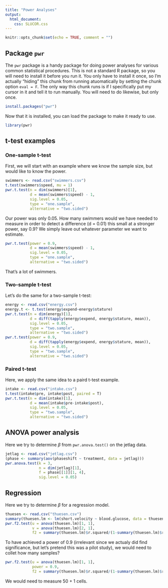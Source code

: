 ```yaml
---
title: "Power Analyses"
output: 
  html_document:
    css: SLUCOR.css
---
```


```r
knitr::opts_chunk$set(echo = TRUE, comment = "")
```

## Package `pwr`

The `pwr` package is a handy package for doing power analyses for various common statistical procedures. This is not a standard R package, so you will need to install it before you run it. You only have to install it once, so I'm  actually "hiding" this chunk from running atuomatically by setting the chunk option `eval = F`. The only way this chunk runs is if I specifically put my cursor in it and tell it to run manually. You will need to do likewise, but only once. 

```r
install.packages("pwr")
```

Now that it is installed, you can load the package to make it ready to use.
```r
library(pwr)
```

## t-test examples


### One-sample t-test
First, we will start with an example where we know the sample size, but would like to know the power.
```r
swimmers <- read.csv("swimmers.csv")
t.test(swimmers$speed, mu = 1)
pwr.t.test(n = dim(swimmers)[1], 
           d = mean(swimmers$speed) - 1, 
           sig.level = 0.05, 
           type = "one.sample", 
           alternative = "two.sided")
```

Our power was only 0.05. How many swimmers would we have needed to measure in order to detect a difference (d = 0.01) this small at a stronger power, say 0.9? We simply leave out whatever parameter we want to estimate.
```r
pwr.t.test(power = 0.9, 
           d = mean(swimmers$speed) - 1, 
           sig.level = 0.05, 
           type = "one.sample", 
           alternative = "two.sided")
```

That's a lot of swimmers.

### Two-sample t-test

Let's do the same for a two-sample t-test:
```r
energy <- read.csv("energy.csv")
energy.t <- t.test(energy$expend~energy$stature)
pwr.t.test(n = dim(energy)[1], 
           d = diff(tapply(energy$expend, energy$stature, mean)), 
           sig.level = 0.05, 
           type = "two.sample", 
           alternative = "two.sided")
pwr.t.test(power = 0.9, 
           d = diff(tapply(energy$expend, energy$stature, mean)), 
           sig.level = 0.05, 
           type = "two.sample", 
           alternative = "two.sided")
```

### Paired t-test
Here, we apply the same idea to a paird t-test example.

```r
intake <- read.csv("intake.csv")
t.test(intake$pre, intake$post, paired = T)
pwr.t.test(n = dim(intake)[1], 
           d = mean(intake$pre-intake$post), 
           sig.level = 0.05, 
           type = "two.sample", 
           alternative = "two.sided")
```

## ANOVA power analysis
Here we try to determine $\beta$ from `pwr.anova.test()` on the jetlag data.
```r
jetlag <- read.csv("jetlag.csv")
(phase <- summary(aov(phaseshift ~ treatment, data = jetlag)))
pwr.anova.test(k = 3,
               n = dim(jetlag)[1],
               f = phase[[1]][1, 4],
               sig.level = 0.05)
```

## Regression
Here we try to determine $\beta$ for a regression model.
```r
thuesen <- read.csv("thuesen.csv")
summary(thuesen.lm <- lm(short.velocity ~ blood.glucose, data = thuesen))
pwr.f2.test(u = anova(thuesen.lm)[1, 1],
            v = anova(thuesen.lm)[2, 1],
            f2 = summary(thuesen.lm)$r.squared/(1-summary(thuesen.lm)$r.squared))
```

To have achieved a power of 0.9 (irrelevant since we actualy did find significance, but let's pretend this was a pilot study), we would need to collet how many samples?
```r
pwr.f2.test(u = anova(thuesen.lm)[1, 1],
            power = 0.9,
            f2 = summary(thuesen.lm)$r.squared/(1-summary(thuesen.lm)$r.squared))
```

We would need to measure 50 + 1 cells.